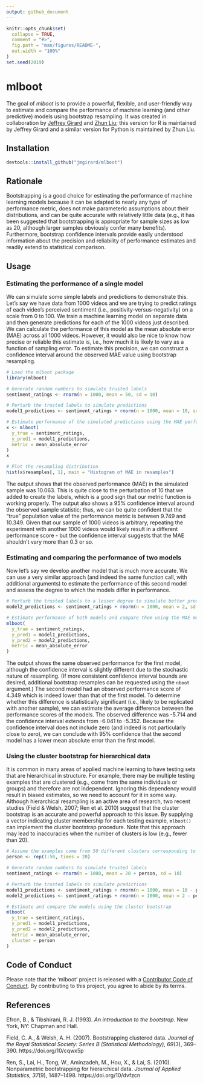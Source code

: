 ```yaml
---
output: github_document
---
```


<!-- README.md is generated from README.Rmd. Please edit that file -->

```r
knitr::opts_chunk$set(
  collapse = TRUE,
  comment = "#>",
  fig.path = "man/figures/README-",
  out.width = "100%"
)
set.seed(2019)
```
# mlboot

The goal of *mlboot* is to provide a powerful, flexible, and user-friendly way to estimate and compare the performance of machine learning (and other predictive) models using bootstrap resampling. It was created in collaboration by [Jeffrey Girard](https://jmgirard.com/) and [Zhun Liu](http://justin1904.github.io/); this version for R is maintained by Jeffrey Girard and a similar version for Python is maintained by Zhun Liu.

## Installation

``` r
devtools::install_github("jmgirard/mlboot")
```

## Rationale

Bootstrapping is a good choice for estimating the performance of machine learning models because it can be adapted to nearly any type of performance metric, does not make parameteric assumptions about their distributions, and can be quite accurate with relatively little data (e.g., it has been suggested that bootstrapping is appropriate for sample sizes as low as 20, although larger samples obviously confer many benefits). Furthermore, bootstrap confidence intervals provide easily understood information about the precision and reliability of performance estimates and readily extend to statistical comparison.

## Usage

### Estimating the performance of a single model

We can simulate some simple labels and predictions to demonstrate this. Let's say we have data from 1000 videos and we are trying to predict ratings of each video's perceived sentiment (i.e., positivity-versus-negativity) on a scale from 0 to 100. We train a machine learning model on separate data and then generate predictions for each of the 1000 videos just described. We can calculate the performance of this model as the mean absolute error (MAE) across all 1000 videos. However, it would also be nice to know how precise or reliable this estimate is, i.e., how much it is likely to vary as a function of sampling error. To estimate this precision, we can construct a confidence interval around the observed MAE value using bootstrap resampling.

```r
# Load the mlboot package
library(mlboot)

# Generate random numbers to simulate trusted labels
sentiment_ratings <- rnorm(n = 1000, mean = 50, sd = 10)

# Perturb the trusted labels to simulate predictions
model1_predictions <- sentiment_ratings + rnorm(n = 1000, mean = 10, sd = 5)

# Estimate performance of the simulated predictions using the MAE performance metric
x <- mlboot(
  y_true = sentiment_ratings, 
  y_pred1 = model1_predictions, 
  metric = mean_absolute_error
)
x

# Plot the resampling distribution
hist(x$resamples[, 1], main = "Histogram of MAE in resamples")
```

The output shows that the observed performance (MAE) in the simulated sample was 10.063. This is quite close to the perturbation of 10 that we added to create the labels, which is a good sign that our metric function is working properly. The output also shows a 95% confidence interval around the observed sample statistic; thus, we can be quite confident that the "true" population value of the performance metric is between 9.749 and 10.349. Given that our sample of 1000 videos is arbitrary, repeating the experiment with another 1000 videos would likely result in a different performance score - but the confidence interval suggests that the MAE shouldn't vary more than 0.3 or so.

### Estimating and comparing the performance of two models
Now let's say we develop another model that is much more accurate. We can use a very similar approach (and indeed the same function call, with additional arguments) to estimate the performance of this second model and assess the degree to which the models differ in performance.

```r
# Perturb the trusted labels to a lesser degree to simulate better predictions
model2_predictions <- sentiment_ratings + rnorm(n = 1000, mean = 2, sd = 5)

# Estimate performance of both models and compare them using the MAE metric
mlboot(
  y_true = sentiment_ratings, 
  y_pred1 = model1_predictions, 
  y_pred2 = model2_predictions, 
  metric = mean_absolute_error
)
```

The output shows the same observed performance for the first model, although the confidence interval is slightly different due to the stochastic nature of resampling. (If more consistent confidence interval bounds are desired, additional bootstrap resamples can be requested using the `nboot` argument.) The second model had an observed performance score of 4.349 which is indeed lower than that of the first model. To determine whether this difference is statistically significant (i.e., likely to be replicated with another sample), we can estimate the average difference between the performance scores of the models. The observed difference was -5.714 and the confidence interval extends from -6.041 to -5.352. Because the confidence interval does not include zero (and indeed is not particularly close to zero), we can conclude with 95% confidence that the second model has a lower mean absolute error than the first model.

### Using the cluster bootstrap for hierarchical data
It is common in many areas of applied machine learning to have testing sets that are hierarchical in structure. For example, there may be multiple testing examples that are clustered (e.g., come from the same individuals or groups) and therefore are not independent. Ignoring this dependency would result in biased estimates, so we need to account for it in some way. Although hierarchical resampling is an active area of research, two recent studies (Field & Welsh, 2007; Ren et al. 2010) suggest that the cluster bootstrap is an accurate and powerful approach to this issue. By supplying a vector indicating cluster membership for each testing example, `mlboot()` can implement the cluster bootstrap procedure. Note that this approach may lead to inaccuracies when the number of clusters is low (e.g., fewer than 20). 

```r
# Assume the examples come from 50 different clusters corresponding to persons
person <- rep(1:50, times = 20)

# Generate random numbers to simulate trusted labels
sentiment_ratings <- rnorm(n = 1000, mean = 20 + person, sd = 10)

# Perturb the trusted labels to simulate predictions
model1_predictions <- sentiment_ratings + rnorm(n = 1000, mean = 10 - person, sd = 5)
model2_predictions <- sentiment_ratings + rnorm(n = 1000, mean = 2 - person, sd = 5)

# Estimate and compare the models using the cluster bootstrap
mlboot(
  y_true = sentiment_ratings, 
  y_pred1 = model1_predictions, 
  y_pred2 = model2_predictions, 
  metric = mean_absolute_error,
  cluster = person
)
```

## Code of Conduct

Please note that the 'mlboot' project is released with a [Contributor Code of Conduct](.github/CODE_OF_CONDUCT.md). By contributing to this project, you agree to abide by its terms.

## References

Efron, B., & Tibshirani, R. J. (1993). *An introduction to the bootstrap.* New York, NY: Chapman and Hall.

Field, C. A., & Welsh, A. H. (2007). Bootstrapping clustered data. *Journal of the Royal Statistical Society: Series B (Statistical Methodology), 69*(3), 369–390. https://doi.org/10/cqwx5p

Ren, S., Lai, H., Tong, W., Aminzadeh, M., Hou, X., & Lai, S. (2010). Nonparametric bootstrapping for hierarchical data. *Journal of Applied Statistics, 37*(9), 1487–1498. https://doi.org/10/dvfzcn


